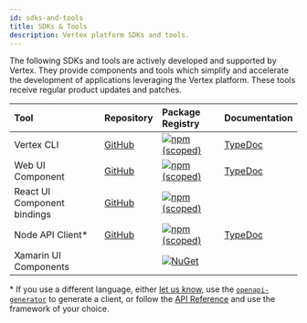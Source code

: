 ```yaml
---
id: sdks-and-tools
title: SDKs & Tools
description: Vertex platform SDKs and tools.
---
```


The following SDKs and tools are actively developed and supported by Vertex. They provide components and tools which simplify and accelerate the development of applications leveraging the Vertex platform. These tools receive regular product updates and patches.

| Tool                        | Repository                                                                              | Package Registry                                                                                                                                             | Documentation                                                |
| :-------------------------- | :-------------------------------------------------------------------------------------- | :----------------------------------------------------------------------------------------------------------------------------------------------------------- | :----------------------------------------------------------- |
| Vertex CLI                  | [GitHub](https://github.com/Vertexvis/vertex-cli)                                       | [![npm (scoped)](https://img.shields.io/npm/v/@vertexvis/vertex-cli?style=for-the-badge)](https://www.npmjs.com/package/@vertexvis/vertex-cli)               | [TypeDoc](https://vertexvis.github.io/vertex-cli/)           |
| Web UI Component            | [GitHub](https://github.com/Vertexvis/vertex-web-sdk)                                   | [![npm (scoped)](https://img.shields.io/npm/v/@vertexvis/viewer?style=for-the-badge)](https://www.npmjs.com/package/@vertexvis/viewer)                       | [TypeDoc](https://vertexvis.github.io/vertex-web-sdk/)       |
| React UI Component bindings | [GitHub](https://github.com/Vertexvis/vertex-web-sdk/tree/master/packages/viewer-react) | [![npm (scoped)](https://img.shields.io/npm/v/@vertexvis/viewer-react?style=for-the-badge)](https://www.npmjs.com/package/@vertexvis/viewer-react)           |                                                              |
| Node API Client\*           | [GitHub](https://github.com/Vertexvis/vertex-api-client-ts)                             | [![npm (scoped)](https://img.shields.io/npm/v/@vertexvis/vertex-api-client?style=for-the-badge)](https://www.npmjs.com/package/@vertexvis/vertex-api-client) | [TypeDoc](https://vertexvis.github.io/vertex-api-client-ts/) |
| Xamarin UI Components       |                                                                                         | [![NuGet](https://img.shields.io/nuget/v/Vertexvis.Viewer?style=for-the-badge)](https://www.nuget.org/packages?q=Vertexvis)                                  |                                                              |

\* If you use a different language, either [let us know](/contact), use the [`openapi-generator`](https://github.com/OpenAPITools/openapi-generator) to generate a client, or follow the [API Reference](https://docs.vertexvis.com/) and use the framework of your choice.
